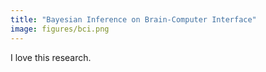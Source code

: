 ```yaml
---
title: "Bayesian Inference on Brain-Computer Interface"
image: figures/bci.png
---
```


I love this research.
